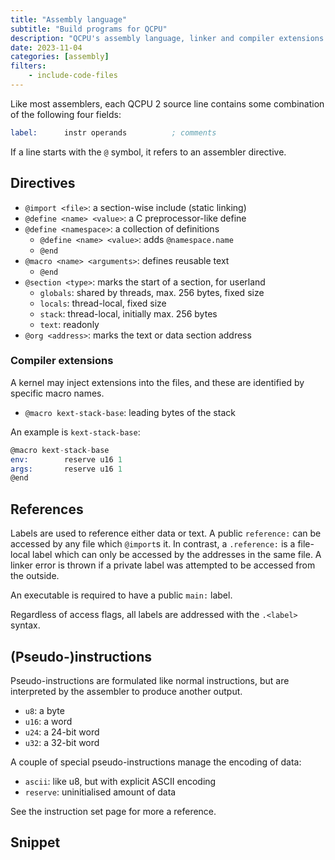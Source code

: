 ```yaml
---
title: "Assembly language"
subtitle: "Build programs for QCPU"
description: "QCPU's assembly language, linker and compiler extensions."
date: 2023-11-04
categories: [assembly]
filters:
    - include-code-files
---
```


<!--
TODO: Kernel/operating system (boot procedure), filesystem, interrupts
-->

Like most assemblers, each QCPU 2 source line contains some combination of the
following four fields:

```.asm
label:      instr operands          ; comments
```

If a line starts with the `@` symbol, it refers to an assembler directive.

## Directives

- `@import <file>`: a section-wise include (static linking)
- `@define <name> <value>`: a C preprocessor-like define
- `@define <namespace>`: a collection of definitions
    - `@define <name> <value>`: adds `@namespace.name`
    - `@end`
- `@macro <name> <arguments>`: defines reusable text
    - `@end`
- `@section <type>`: marks the start of a section, for userland
    - `globals`: shared by threads, max. 256 bytes, fixed size
    - `locals`: thread-local, fixed size
    - `stack`: thread-local, initially max. 256 bytes
    - `text`: readonly
- `@org <address>`: marks the text or data section address

### Compiler extensions

A kernel may inject extensions into the files, and these are identified by
specific macro names.

- `@macro kext-stack-base`: leading bytes of the stack

An example is `kext-stack-base`:

```.asm
@macro kext-stack-base
env:        reserve u16 1
args:       reserve u16 1
@end
```

## References

Labels are used to reference either data or text. A public `reference:` can be
accessed by any file which `@import`s it. In contrast, a `.reference:` is a
file-local label which can only be accessed by the addresses in the same file. A
linker error is thrown if a private label was attempted to be accessed from the
outside.

An executable is required to have a public `main:` label.

Regardless of access flags, all labels are addressed with the `.<label>` syntax.

## (Pseudo-)instructions

Pseudo-instructions are formulated like normal instructions, but are interpreted
by the assembler to produce another output.

- `u8`: a byte
- `u16`: a word
- `u24`: a 24-bit word
- `u32`: a 32-bit word

A couple of special pseudo-instructions manage the encoding of data:

- `ascii`: like u8, but with explicit ASCII encoding
- `reserve`: uninitialised amount of data

See the instruction set page for more a reference.

## Snippet

```.asm
```
